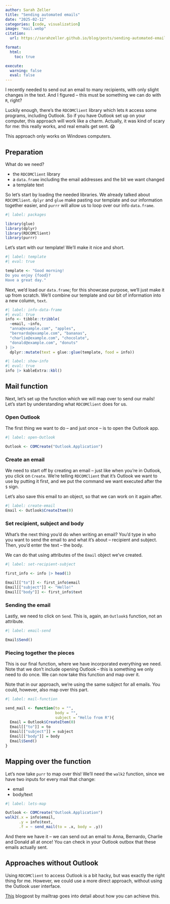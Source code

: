 ```yaml
---
author: Sarah Zeller
title: "Sending automated emails"
date: "2025-02-12"
categories: [code, visualization]
image: "mail.webp"
citation: 
  url: https://sarahzeller.github.io/blog/posts/sending-automated-emails/

format:
  html:
    toc: true

execute:
  warning: false
  eval: false
---
```


I recently needed to send out an email to many recipients, with only slight changes in the text.
And I figured -- this must be something we can do with `R`, right?

Luckily enough, there's the `RDCOMClient` library which lets `R` access some programs, including Outlook.
So if you have Outlook set up on your computer, this approach will work like a charm.
Actually, it was kind of scary for me: this really works, and real emails get sent. 😱

::: callout-note
This approach only works on Windows computers.
:::


## Preparation

What do we need?

-   the `RDCOMClient` library
-   a `data.frame` including the email addresses and the bit we want changed
-   a template text

So let's start by loading the needed libraries.
We already talked about `RDCOMClient`. `dplyr` and `glue` make pasting our template and our information together easier, and `purrr` will allow us to loop over our info `data.frame`.

```r
#| label: packages

library(glue)
library(dplyr)
library(RDCOMClient)
library(purrr)
```

Let's start with our template! 
We'll make it nice and short.

```r
#| label: template
#| eval: true

template <- "Good morning!
Do you enjoy {food}?
Have a great day."
```


Next, we'd load our `data.frame`; for this showcase purpose, we'll just make it up from scratch.
We'll combine our template and our bit of information into a new column, `text`.

```r
#| label: info-data-frame
#| eval: true
info <- tibble::tribble(
  ~email, ~info,
  "anna@example.com", "apples",
  "bernardo@example.com", "bananas",
  "charlie@example.com", "chocolate",
  "donald@example.com", "donuts"
) |> 
  dplyr::mutate(text = glue::glue(template, food = info))
```


```r
#| label: show-info
#| eval: true
info |> kableExtra::kbl()
```

## Mail function

Next, let's set up the function which we will map over to send our mails!
Let's start by understanding what `RDCOMClient` does for us.

### Open Outlook

The first thing we want to do -- and just once -- is to open the Outlook app.

```r
#| label: open-Outlook

Outlook <- COMCreate("Outlook.Application")

```


### Create an email

We need to start off by creating an email -- just like when you're in Outlook, you click on `Create`.
We're telling `RDCOMClient` that it's Outlook we want to use by putting it first, and we put the command we want executed after the `$` sign.

Let's also save this email to an object, so that we can work on it again after.

```r
#| label: create-email
Email <- Outlook$CreateItem(0)
```

### Set recipient, subject and body

What's the next thing you'd do when writing an email?
You'd type in who you want to send the email to and what it's about -- recipient and subject.
Then, you'd enter the text -- the body.

We can do that using attributes of the `Email` object we've created.

```r
#| label: set-recipient-subject

first_info <- info |> head(1)

Email[["to"]] <- first_info$email
Email[["subject"]] <- "Hello!"
Email[["body"]] <- first_info$text

```

### Sending the email

Lastly, we need to click on `Send`.
This is, again, an `Outlook$` function, not an attribute.

```r
#| label: email-send

Email$Send()
```


### Piecing together the pieces

This is our final function, where we have incorporated everything we need.
Note that we don't include opening Outlook -- this is something we only need to do once.
We can now take this function and map over it.

::: callout-tip
Note that in our approach, we're using the same subject for all emails.
You could, however, also map over this part.
:::

```r
#| label: mail-function

send_mail <- function(to = "",
                      body = "",
                      subject = "Hello from R"){
  Email = Outlook$CreateItem(0)
  Email[["to"]] = to
  Email[["subject"]] = subject
  Email[["body"]] = body
  Email$Send()
}
```

## Mapping over the function

Let's now take `purr` to map over this!
We'll need the `walk2` function, since we have two inputs for every mail that change: 

-   email
-   body/text

```r
#| label: lets-map

Outlook <- COMCreate("Outlook.Application")
walk2(.x = info$email,
      .y = info$text,
      .f = ~ send_mail(to = .x, body = .y))
```

And there we have it -- we can send out an email to Anna, Bernardo, Charlie and Donald all at once!
You can check in your Outlook outbox that these emails actually sent.

## Approaches without Outlook

Using `RDCOMClient` to access Outlook is a bit hacky, but was exactly the right thing for me. 
However, we could use a more direct approach, without using the Outlook user interface.

[This](https://mailtrap.io/blog/r-send-email/) blogpost by mailtrap goes into detail about how you can achieve this.